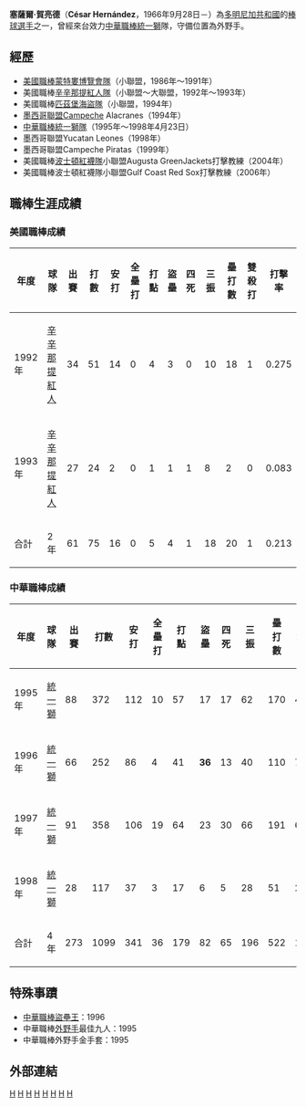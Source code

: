 {{Infobox CPBL player|
bgcolor1=#1c2841|
bgcolor2=#6d7380|
textcolor1=#FFF200|
textcolor2=#FFF200|
name=塞薩爾·賀亮德|
image=|
birthdate={{birth_date_and_age|1966|9|28|mf=y}}|
birthplace=[[多明尼加|多明尼加]]|
width=200|
position=外野手|
team=|
number=|
bats=右|
throws=右|
debutdate=3月14日|
debutyear=1995年|
debutteam=統一獅|
statyear=1998年4月|
stat1label=[[打擊率|打擊率]]|
stat1value=0.310|
stat2label=[[全壘打|全壘打]]|
stat2value=36|
stat3label=[[打點|打點]]|
stat3value=179|
|teams=<nowiki></nowiki>
*[[統一獅|統一獅]]（1995年—1998年）
|awards=<nowiki></nowiki>
*中華職棒年度總冠軍：1995、1996
*[[中華職棒盜壘王|中華職棒盜壘王]]：1996
*[[中華職棒最佳十人獎|中華職棒最佳十人獎]]（外野手）：1995
*[[中華職棒金手套獎|中華職棒金手套獎]]（外野手）：1995
*[[中華職棒明星賽|中華職棒明星賽]]：1995、1996、1997
}}
'''塞薩爾·賀亮德'''（'''César Hernández'''，1966年9月28日－）為[[多明尼加共和國|多明尼加共和國]]的[[棒球|棒球]][[選手|選手]]之一，曾經來台效力[[中華職棒|中華職棒]][[統一獅|統一獅]]隊，守備位置為外野手。

==經歷==

* [[美國職業棒球大聯盟|美國職棒]][[華盛頓國民|蒙特婁博覽會隊]]（小聯盟，1986年～1991年）
* 美國職棒[[辛辛那提紅人|辛辛那提紅人隊]]（小聯盟～大聯盟，1992年～1993年）
* 美國職棒[[匹茲堡海盜|匹茲堡海盜隊]]（小聯盟，1994年）
* [[墨西哥聯盟|墨西哥聯盟]]Campeche Alacranes（1994年）
* [[中華職業棒球大聯盟|中華職棒]][[統一獅|統一獅隊]]（1995年～1998年4月23日）
* 墨西哥聯盟Yucatan Leones（1998年）
* 墨西哥聯盟Campeche Piratas（1999年）
* 美國職棒[[波士頓紅襪|波士頓紅襪隊]]小聯盟Augusta GreenJackets打擊教練（2004年）
* 美國職棒波士頓紅襪隊小聯盟Gulf Coast Red Sox打擊教練（2006年）

==職棒生涯成績==

=== 美國職棒成績 ===
{|border=1 width="800px"
|- align=middle 
!年度!!球隊!!出賽!!打數!!安打!!全壘打!!打點!!盜壘!!四死!!三振!!壘打數!!雙殺打!!打擊率
|- align="center"
|1992年||[[辛辛那提紅人|辛辛那提紅人]]||34||51||14||0||4||3||0||10||18||1||0.275
|- align="center"
|1993年||[[辛辛那提紅人|辛辛那提紅人]]||27||24||2||0||1||1||1||8||2||0||0.083
|- align="middle" style="color:black; background-color:#c6011f"
!合計!!2年!!61!!75!!16!!0!!5!!4!!1!!18!!20!!1!!0.213
|}

=== 中華職棒成績 ===
{|border=1 width="800px"
|- align=middle 
!年度!!球隊!!出賽!!打數!!安打!!全壘打!!打點!!盜壘!!四死!!三振!!壘打數!!雙殺打!!打擊率
|- align="center"
|1995年||[[統一獅|統一獅]]||88||372||112||10||57||17||17||62||170||4||0.301
|- align="center"
|1996年||[[統一獅|統一獅]]||66||252||86||4||41||'''36'''||13||40||110||7||0.341
|- align="center"
|1997年||[[統一獅|統一獅]]||91||358||106||19||64||23||30||66||191||6||0.296
|- align="center"
|1998年||[[統一獅|統一獅]]||28||117||37||3||17||6||5||28||51||2||0.316
|- align=middle style="color:black; background-color:green"
!合計!!4年!!273!!1099!!341!!36!!179!!82!!65!!196!!522!!19!!0.310
|}
==特殊事蹟==

* [[中華職棒盜壘王|中華職棒盜壘王]]：1996
* 中華職棒[[外野手|外野手]]最佳九人：1995
* 中華職棒外野手金手套：1995

==外部連結==
{{台灣棒球維基館}}
{{start box}}
{{s-before|[[張耀騰|張耀騰]]}}
{{s-title|[[中華職棒盜壘王|中華職棒盜壘王]]|1996年}}
{{s-after|[[柏納多·大帝士|大帝士]]}}
{{end box}}
{{統一獅1995年中華職棒總冠軍}}
{{統一獅1996年中華職棒總冠軍}}
[[Category:1966年出生|H]]
[[Category:在世人物|H]]
[[Category:多明尼加共和國棒球選手|H]]
[[Category:中華職棒外籍球員|H]]
[[Category:辛辛那提紅人隊球員|H]]
[[Category:統一7-ELEVEn獅隊球員|H]]
[[Category:中華職棒盜壘王得主|H]]
[[Category:多明尼加旅台棒球運動員|H]]